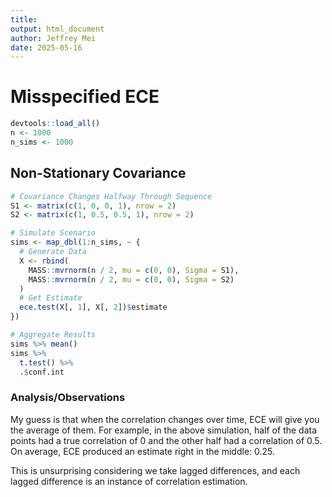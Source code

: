 ```yaml
---
title: 
output: html_document
author: Jeffrey Mei
date: 2025-05-16
---
```


# Misspecified ECE
```R
devtools::load_all()
n <- 1000
n_sims <- 1000
```

## Non-Stationary Covariance 
```R
# Covariance Changes Halfway Through Sequence
S1 <- matrix(c(1, 0, 0, 1), nrow = 2)
S2 <- matrix(c(1, 0.5, 0.5, 1), nrow = 2)

# Simulate Scenario
sims <- map_dbl(1:n_sims, ~ {
  # Generate Data
  X <- rbind(
    MASS::mvrnorm(n / 2, mu = c(0, 0), Sigma = S1),
    MASS::mvrnorm(n / 2, mu = c(0, 0), Sigma = S2)
  )
  # Get Estimate
  ece.test(X[, 1], X[, 2])$estimate
})

# Aggregate Results
sims %>% mean()
sims %>%
  t.test() %>%
  .$conf.int
```

### Analysis/Observations
My guess is that when the correlation changes over time, ECE will give you the average of them. For example, in the above simulation, half of the data points had a true correlation of 0 and the other half had a correlation of 0.5. On average, ECE produced an estimate right in the middle: 0.25. 

This is unsurprising considering we take lagged differences, and each lagged difference is an instance of correlation estimation.
